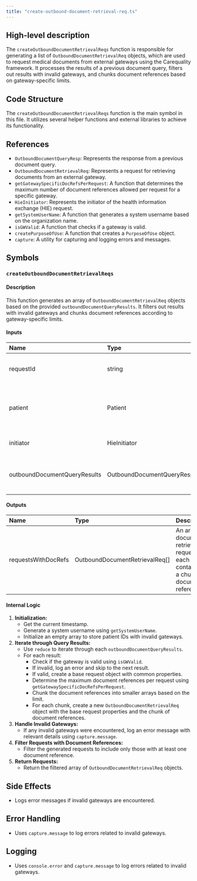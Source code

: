 ```yaml
---
title: "create-outbound-document-retrieval-req.ts"
---
```


## High-level description
The `createOutboundDocumentRetrievalReqs` function is responsible for generating a list of `OutboundDocumentRetrievalReq` objects, which are used to request medical documents from external gateways using the Carequality framework. It processes the results of a previous document query, filters out results with invalid gateways, and chunks document references based on gateway-specific limits.

## Code Structure
The `createOutboundDocumentRetrievalReqs` function is the main symbol in this file. It utilizes several helper functions and external libraries to achieve its functionality.

## References
- `OutboundDocumentQueryResp`: Represents the response from a previous document query.
- `OutboundDocumentRetrievalReq`: Represents a request for retrieving documents from an external gateway.
- `getGatewaySpecificDocRefsPerRequest`: A function that determines the maximum number of document references allowed per request for a specific gateway.
- `HieInitiator`: Represents the initiator of the health information exchange (HIE) request.
- `getSystemUserName`: A function that generates a system username based on the organization name.
- `isGWValid`: A function that checks if a gateway is valid.
- `createPurposeOfUse`: A function that creates a `PurposeOfUse` object.
- `capture`: A utility for capturing and logging errors and messages.

## Symbols

### `createOutboundDocumentRetrievalReqs`
#### Description
This function generates an array of `OutboundDocumentRetrievalReq` objects based on the provided `outboundDocumentQueryResults`. It filters out results with invalid gateways and chunks document references according to gateway-specific limits.

#### Inputs
| Name | Type | Description |
|:-----|:-----|:------------|
| requestId | string | The unique identifier for the request. |
| patient | Patient | The patient for whom the documents are being requested. |
| initiator | HieInitiator | The initiator of the HIE request. |
| outboundDocumentQueryResults | OutboundDocumentQueryResp[] | The results of a previous document query. |

#### Outputs
| Name | Type | Description |
|:-----|:-----|:------------|
| requestsWithDocRefs | OutboundDocumentRetrievalReq[] | An array of document retrieval requests, each containing a chunk of document references. |

#### Internal Logic
1. **Initialization:**
    - Get the current timestamp.
    - Generate a system username using `getSystemUserName`.
    - Initialize an empty array to store patient IDs with invalid gateways.
2. **Iterate through Query Results:**
    - Use `reduce` to iterate through each `outboundDocumentQueryResults`.
    - For each result:
        - Check if the gateway is valid using `isGWValid`.
        - If invalid, log an error and skip to the next result.
        - If valid, create a base request object with common properties.
        - Determine the maximum document references per request using `getGatewaySpecificDocRefsPerRequest`.
        - Chunk the document references into smaller arrays based on the limit.
        - For each chunk, create a new `OutboundDocumentRetrievalReq` object with the base request properties and the chunk of document references.
3. **Handle Invalid Gateways:**
    - If any invalid gateways were encountered, log an error message with relevant details using `capture.message`.
4. **Filter Requests with Document References:**
    - Filter the generated requests to include only those with at least one document reference.
5. **Return Requests:**
    - Return the filtered array of `OutboundDocumentRetrievalReq` objects.

## Side Effects
- Logs error messages if invalid gateways are encountered.

## Error Handling
- Uses `capture.message` to log errors related to invalid gateways.

## Logging
- Uses `console.error` and `capture.message` to log errors related to invalid gateways.
